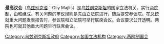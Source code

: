 '''最高议会'''（[[乌兹别克语|乌兹别克语]]：Oliy Majlis）是[[乌兹别克斯坦|乌兹别克斯坦]]的国家立法机关，实行[[两院制|两院制]]，由{{link-uz|乌兹别克斯坦参议院|Oʻzbekiston Respublikasi Oliy Majlisi Senati}}和{{link-uz|乌兹别克斯坦立法院|Oʻzbekiston Respublikasi Oliy Majlisi Qonunchilik palatasi}}组成。有关问题的审议规则是先由立法院进行，随后提交参议院。在[[乌兹别克斯坦总统|总统]]就重大问题发表报告时，参议院和立法院可举行联席会议。会议要求公开透明。两院也可就其他重大问题举行联席会议。
{{亚洲题目|议会}}
{{国家两院制立法机关}}
[[Category:乌兹别克斯坦政府|Category:乌兹别克斯坦政府]]
[[Category:各国立法机构|Category:各国立法机构]]
[[Category:两院制国会|Category:两院制国会]]